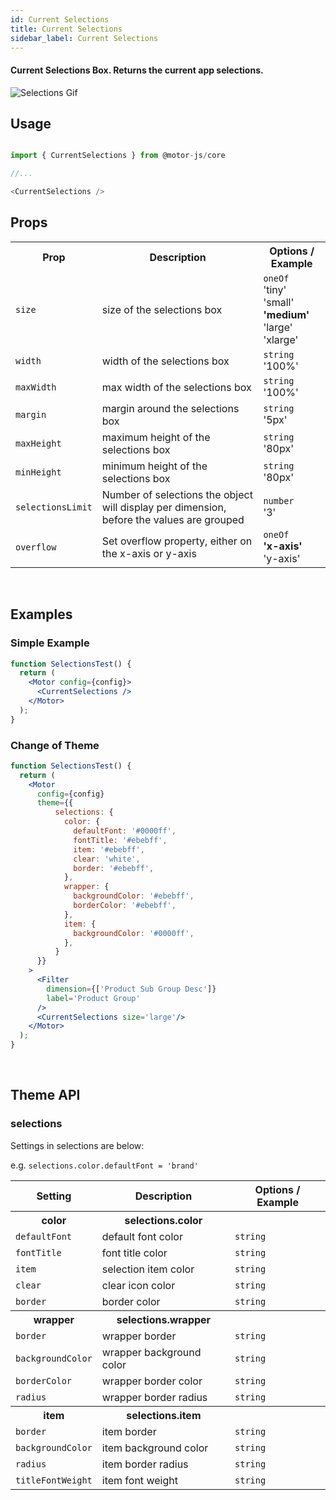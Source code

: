 ```yaml
---
id: Current Selections
title: Current Selections
sidebar_label: Current Selections
---
```


#### Current Selections Box. Returns the current app selections.

![Selections Gif](https://media.giphy.com/media/vqB7i8FYuk02o3Dozt/giphy.gif)

## Usage

```javascript

import { CurrentSelections } from @motor-js/core

//...

<CurrentSelections />

```

## Props

<table>
  <tr>
    <th>Prop</th>
    <th>Description</th>
    <th>Options / Example</th>
  </tr>
  <tr>
    <td>
      <code>size</code>
    </td>
    <td>size of the selections box</td>
    <td>
      <code>oneOf</code>
      <br />
      'tiny'
      <br />
      'small'
      <br />
      <b>'medium'</b>
      <br />
      'large'
      <br />
      'xlarge'
    </td>
  </tr>
  <tr>
    <td>
      <code>width</code>
    </td>
    <td>width of the selections box</td>
    <td>
      <code>string</code>
      <br />
      '100%'
    </td>
  </tr>
  <tr>
    <td>
      <code>maxWidth</code>
    </td>
    <td>max width of the selections box</td>
    <td>
      <code>string</code>
      <br />
      '100%'
    </td>
  </tr>
  <tr>
    <td>
      <code>margin</code>
    </td>
    <td>margin around the selections box</td>
    <td>
      <code>string</code>
      <br />
      '5px'
    </td>
  </tr>
  <tr>
    <td>
      <code>maxHeight</code>
    </td>
    <td>maximum height of the selections box</td>
    <td>
      <code>string</code>
      <br />
      '80px'
    </td>
  </tr>
  <tr>
    <td>
      <code>minHeight</code>
    </td>
    <td>minimum height of the selections box</td>
    <td>
      <code>string</code>
      <br />
      '80px'
    </td>
  </tr>
  <tr>
    <td>
      <code>selectionsLimit</code>
    </td>
    <td>
      Number of selections the object will display per dimension, before the
      values are grouped
    </td>
    <td>
      <code>number</code>
      <br />
      '3'
    </td>
  </tr>
  <tr>
    <td>
      <code>overflow</code>
    </td>
    <td>Set overflow property, either on the x-axis or y-axis</td>
    <td>
      <code>oneOf</code>
      <br />
      <b>'x-axis'</b>
      <br />
      'y-axis'
    </td>
  </tr>
</table>

<br />

## Examples

### Simple Example

```jsx
function SelectionsTest() {
  return (
    <Motor config={config}>
      <CurrentSelections />
    </Motor>
  );
}
```

### Change of Theme

```jsx
function SelectionsTest() {
  return (
    <Motor 
      config={config}
      theme={{
          selections: {
            color: {
              defaultFont: '#0000ff',
              fontTitle: '#ebebff',
              item: '#ebebff',
              clear: 'white',
              border: '#ebebff',
            },
            wrapper: {
              backgroundColor: '#ebebff',
              borderColor: '#ebebff',
            },
            item: {
              backgroundColor: '#0000ff',
            },
          }
      }}
    >
      <Filter 
        dimension={['Product Sub Group Desc']}
        label='Product Group'
      />
      <CurrentSelections size='large'/>
    </Motor>
  );
}
```


<br />

## Theme API

### selections

Settings in selections are below:

e.g. <code>selections.color.defaultFont = 'brand'</code>

<table>
  <tr>
    <th>Setting</th>
    <th>Description</th>
    <th>Options / Example</th>
  </tr>
  <tr>
    <th>color</th>
     <th>selections.color</th>
    <th></th>
  </tr>
  <tr>
    <td>
      <code>defaultFont</code>
    </td>
    <td>default font color</td>
    <td><code>string</code></td>
  </tr>
  <tr>
    <td>
      <code>fontTitle</code>
    </td>
    <td>font title color</td>
    <td><code>string</code></td>
  </tr>
  <tr>
    <td>
      <code>item</code>
    </td>
    <td>selection item color</td>
    <td><code>string</code></td>
  </tr>
  <tr>
    <td>
      <code>clear</code>
    </td>
    <td>clear icon color</td>
    <td><code>string</code></td>
  </tr>
  <tr>
    <td>
      <code>border</code>
    </td>
    <td>border color</td>
    <td><code>string</code></td>
  </tr>
  <tr>
    <th>wrapper</th>
    <th>selections.wrapper</th>
    <th></th>
  </tr>
  <tr>
    <td>
      <code>border</code>
    </td>
    <td>wrapper border</td>
    <td><code>string</code></td>
  </tr>
  <tr>
    <td>
      <code>backgroundColor</code>
    </td>
    <td>wrapper background color</td>
    <td><code>string</code></td>
  </tr>
  <tr>
    <td>
      <code>borderColor</code>
    </td>
    <td>wrapper border color</td>
    <td><code>string</code></td>
  </tr>
  <tr>
    <td>
      <code>radius</code>
    </td>
    <td>wrapper border radius</td>
    <td><code>string</code></td>
  </tr>
  <tr>
    <th>item</th>
    <th>selections.item</th>
    <th></th>
  </tr>
  <tr>
    <td>
      <code>border</code>
    </td>
    <td>item border</td>
    <td><code>string</code></td>
  </tr>
  <tr>
    <td>
      <code>backgroundColor</code>
    </td>
    <td>item background color</td>
    <td><code>string</code></td>
  </tr>
  <tr>
    <td>
      <code>radius</code>
    </td>
    <td>item border radius</td>
    <td><code>string</code></td>
  </tr>
  <tr>
    <td>
      <code>titleFontWeight</code>
    </td>
    <td>item font weight</td>
    <td><code>string</code></td>
  </tr>
</table>

